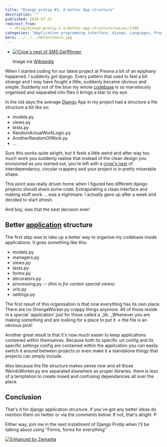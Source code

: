 ```yaml
---
title: "Django protip #1: A better App structure"
description: ""
published: 2010-07-21
redirect_from:
  - /blog/django-protip-1-a-better-app-structure/swizec/1386
categories: "Application programming interface, django, Languages, Programming, python, Uncategorized, Web Frameworks"
hero: ../../../defaultHero.jpg
---
```


- [![Crow's nest of SMS Derfflinger](http://swizec.com/blog/wp-content/uploads/2010/07/300px-Derfflinger%27s_crow%27s_nest.jpg "Crow's nest of SMS Derfflinger")](http://en.wikipedia.org/wiki/File:Derfflinger%27s_crow%27s_nest.JPG)

  Image via [Wikipedia](http://en.wikipedia.org/wiki/File:Derfflinger%27s_crow%27s_nest.JPG)

When I started coding for our latest project at Preona a bit of an epiphany happened. I suddenly _got_ django. Every pattern that used to feel a bit strange and I may have fought a little, suddenly became obvious and simple. Suddenly out of the blue my whole [codebase](http://en.wikipedia.org/wiki/Codebase "Codebase") is so marvelously organised and separated into files it brings a tear to my eye.

In the old days the average [Django](http://www.djangoproject.com "Django (web framework)") App in my project had a structure a file structure a bit like so:

- models.py
- views.py
- tests.py
- RandomActualWorkLogic.py
- AnotherRandomOfWork.py
- ...

Sure this works quite alright, but it feels a little weird and after way too much work you suddenly realise that instead of the clean design you envisioned as you started out, you're left with a [crow's nest](http://en.wikipedia.org/wiki/Crow%27s_nest "Crow's nest") of interdependancy, circular crappery and your project is in pretty miserable shape.

This point was really driven home when I figured two different django projects should share some code. Extrapolating a clean interface and making stuff work ... was a nightmare. I actually gave up after a week and decided to start afresh.

And boy, was that the best decision ever!

## Better [application](http://en.wikipedia.org/wiki/Application_software "Application software") structure

The first step was to take up a better way to organise my codebase inside applications. It goes something like this:

- models.py
- managers.py
- views.py
- tests.py
- forms.py
- decorators.py
- processing.py -- _(this is for certain special views)_
- urls.py
- settings.py

The first result of this organisation is that now everything has its own place. There are no StrangeWorker.py crappy things anymore. All of those reside in a special 'application' just for those called a \_lib. \_Whenever you are making something and are looking for a place to put it -> the file is an obvious pick!

Another great result is that it's now much easier to keep applications contained within themselves. Because both its specific url config and its specific settings config are contained within the application you can easily switch it around between projects or even make it a standalone thingy that projects can simply include.

Also because the file structure makes sense now and all those WeirdoWorker.py are separated elsewhere as proper libraries, there is less of a temptation to create mixed and confusing dependancies all over the place.

## Conclusion

That's it for django application structure. If you've got any better ideas do mention them on twitter or via the comments below. If not, that's alright :P

Either way, join me in the next installment of Django Protip when I'll be talking about using "Forms, forms for everything"

[![Enhanced by Zemanta](http://img.zemanta.com/zemified_e.png?x-id=1985aade-c198-44e0-a12f-c32c11144665)](http://www.zemanta.com/ "Enhanced by Zemanta")

